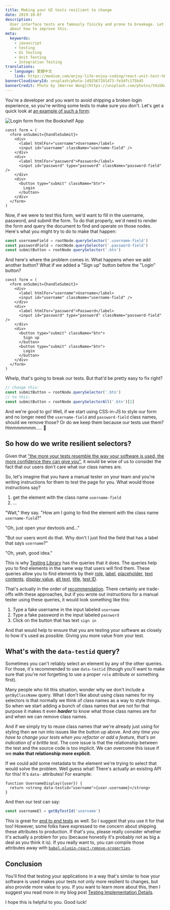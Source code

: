 ```yaml
---
title: Making your UI tests resilient to change
date: 2019-10-07
description:
  User interface tests are famously finicky and prone to breakage. Let's talk
  about how to improve this.
meta:
  keywords:
    - javascript
    - testing
    - Ui Testing
    - Unit Testing
    - Integration Testing
translations:
  - language: 繁體中文
    link: https://medium.com/enjoy-life-enjoy-coding/react-unit-test-%E8%AE%93%E4%BD%A0%E7%9A%84-ui-%E6%B8%AC%E8%A9%A6%E9%81%A9%E6%87%89%E8%AE%8A%E5%8C%96-%E7%BF%BB%E8%AD%AF-b9b2c1c4110f
bannerCloudinaryId: unsplash/photo-1492567291473-fe3dfc175b45
bannerCredit: Photo by [Warren Wong](https://unsplash.com/photos/tHiGKAJxaA8)
---
```


You're a developer and you want to avoid shipping a broken login experience, so
you're writing some tests to make sure you don't. Let's get a quick look at
[an example of such a form](https://github.com/kentcdodds/testing-workshop/blob/1938d6fc2048e55362679905f700f938a3b497c4/client/src/screens/login.js#L50-L82):

![Login form from the Bookshelf App](https://res.cloudinary.com/kentcdodds-com/image/upload/v1625033134/kentcdodds.com/content/blog/making-your-ui-tests-resilient-to-change/login.png)

```tsx
const form = (
  <form onSubmit={handleSubmit}>
    <div>
      <label htmlFor="username">Username</label>
      <input id="username" className="username-field" />
    </div>
    <div>
      <label htmlFor="password">Password</label>
      <input id="password" type="password" className="password-field" />
    </div>
    <div>
      <button type="submit" className="btn">
        Login
      </button>
    </div>
  </form>
)
```

Now, if we were to test this form, we'd want to fill in the username, password,
and submit the form. To do that properly, we'd need to render the form and query
the document to find and operate on those nodes. Here's what you might try to do
to make that happen:

```js
const usernameField = rootNode.querySelector('.username-field')
const passwordField = rootNode.querySelector('.password-field')
const submitButton = rootNode.querySelector('.btn')
```

And here's where the problem comes in. What happens when we add another button?
What if we added a "Sign up" button before the "Login" button?

```tsx [12-14]
const form = (
  <form onSubmit={handleSubmit}>
    <div>
      <label htmlFor="username">Username</label>
      <input id="username" className="username-field" />
    </div>
    <div>
      <label htmlFor="password">Password</label>
      <input id="password" type="password" className="password-field" />
    </div>
    <div>
      <button type="submit" className="btn">
        Sign up
      </button>
      <button type="submit" className="btn">
        Login
      </button>
    </div>
  </form>
)
```

Whelp, that's going to break our tests. But that'd be pretty easy to fix right?

```js
// change this:
const submitButton = rootNode.querySelector('.btn')
// to this:
const submitButton = rootNode.querySelectorAll('.btn')[1]
```

And we're good to go! Well, if we start using CSS-in-JS to style our form and no
longer need the `username-field` and `password-field` class names, should we
remove those? Or do we keep them because our tests use them? Hmmmmmmm..... 🤔

## So how do we write resilient selectors?

Given that
["the more your tests resemble the way your software is used, the more confidence they can give you"](https://twitter.com/kentcdodds/status/977018512689455106),
it would be wise of us to consider the fact that our users don't care what our
class names are.

So, let's imagine that you have a manual tester on your team and you're writing
instructions for them to test the page for you. What would those instructions
say?

1. get the element with the class name `username-field`
2. ...

"Wait," they say. "How am I going to find the element with the class name
`username-field`?"

"Oh, just open your devtools and..."

"But our users wont do that. Why don't I just find the field that has a label
that says `username`?"

"Oh, yeah, good idea."

This is why [Testing Library](https://testing-library.com) has the queries that
it does. The queries help you to find elements in the same way that users will
find them. These queries allow you to find elements by their
[role](https://testing-library.com/docs/dom-testing-library/api-queries#byrole),
[label](https://testing-library.com/docs/dom-testing-library/api-queries#bylabeltext),
[placeholder](https://testing-library.com/docs/dom-testing-library/api-queries#byplaceholdertext),
[text contents](https://testing-library.com/docs/dom-testing-library/api-queries#bytext),
[display value](https://testing-library.com/docs/dom-testing-library/api-queries#bydisplayvalue),
[alt text](https://testing-library.com/docs/dom-testing-library/api-queries#byalttext),
[title](https://testing-library.com/docs/dom-testing-library/api-queries#bytitle),
[test ID](https://testing-library.com/docs/dom-testing-library/api-queries#bytestid).

That's actually in the order of
[recommendation](https://testing-library.com/docs/guide-which-query). There
certainly are trade-offs with these approaches, but if you wrote out
instructions for a manual tester using these queries, it would look something
like this:

1. Type a fake username in the input labeled `username`
2. Type a fake password in the input labeled `password`
3. Click on the button that has text `sign in`

And that would help to ensure that you are testing your software as closely to
how it's used as possible. Giving you more value from your test.

## What's with the `data-testid` query?

Sometimes you can't reliably select an element by any of the other queries. For
those, it's recommended to use `data-testid` (though you'll want to make sure
that you're not forgetting to use a proper `role` attribute or something first).

Many people who hit this situation, wonder why we don't include a
`getByClassName` query. What I don't like about using class names for my
selectors is that normally we think of class names as a way to style things. So
when we start adding a bunch of class names that are not for that purpose it
makes it even **_harder_** to know what those class names are for and when we
can remove class names.

And if we simply try to reuse class names that we're already just using for
styling then we run into issues like the button up above. And _any time you have
to change your tests when you refactor or add a feature, that's an indication of
a brittle test_. The core issue is that the relationship between the test and
the source code is too implicit. We can overcome this issue if we **make that
relationship more explicit.**

If we could add some metadata to the element we're trying to select that would
solve the problem. Well guess what! There's actually an existing API for this!
It's `data-` attributes! For example:

```tsx
function UsernameDisplay({user}) {
  return <strong data-testid="username">{user.username}</strong>
}
```

And then our test can say:

```js
const usernameEl = getByTestId('username')
```

This is great for
[end to end tests](https://github.com/kentcdodds/jest-cypress-react-babel-webpack/blob/1c842dff85cd83953e86a6f1a48653b15fb3a4d5/cypress/e2e/register.js#L20)
as well. So I suggest that you use it for that too! However, some folks have
expressed to me concern about shipping these attributes to production. If that's
you, please really consider whether it's actually a problem for you (because
honestly it's probably not as big a deal as you think it is). If you really want
to, you can compile those attributes away with
[`babel-plugin-react-remove-properties`](https://www.npmjs.com/package/babel-plugin-react-remove-properties).

## Conclusion

You'll find that testing your applications in a way that's similar to how your
software is used makes your tests not only more resilient to changes, but also
provide more value to you. If you want to learn more about this, then I suggest
you read more in my blog post
[Testing Implementation Details](/blog/testing-implementation-details).

I hope this is helpful to you. Good luck!
